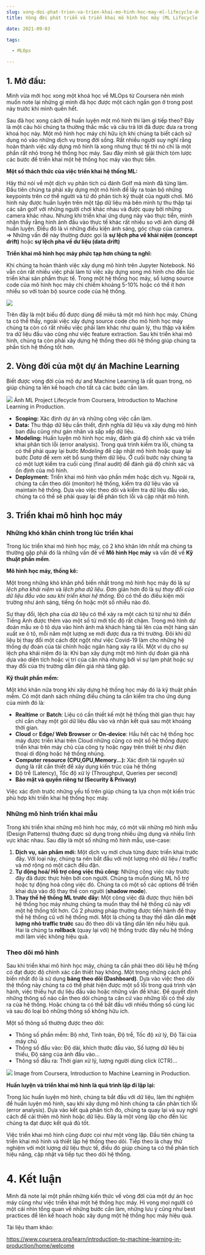 ```yaml
--- 
slug: vong-doi-phat-trien-va-trien-khai-mo-hinh-hoc-may-ml-lifecycle-deployment
title: Vòng đời phát triển và triển khai mô hình học máy (ML Lifecycle & Deployment)

date: 2021-09-03 

tags: 

  - MLOps

--- 
```



## 1. Mở đầu:
Mình vừa mới học xong một khoá học về MLOps từ Coursera nên mình muốn note lại những gì mình đã học được một cách ngắn gọn ở trong post này trước khi mình quên hết. 

Sau đã học xong cách để huấn luyện một mô hình thì làm gì tiếp theo? Đây là một câu hỏi chúng ta thường thắc mắc và câu trả lời đã được đưa ra trong khoá học này. Một mô hình học máy chỉ hữu ích khi chúng ta biết cách sử dụng nó vào những dịch vụ trong đời sống. Rất nhiều người suy nghĩ rằng hoàn thành việc xây dựng mô hình là xong nhưng thực tế thì nó chỉ là một phần rất nhỏ trong hệ thống học máy. Sau đây mình sẽ giải thích tóm lược các bước để triển khai một hệ thống học máy vào thực tiễn.


**Một số thách thức của việc triển khai hệ thống ML:**

Hãy thử nói về một dịch vụ phân tích cú đánh Golf mà mình đã từng làm. Đầu tiên chúng ta phải xây dựng một mô hình để lấy ra toàn bộ những keypoints trên cơ thể người và từ đó phân tích kỹ thuật của người chơi. Mô hình này được huấn luyện trên một tập dữ liệu mà bên mình tự thu thập tại các sân golf với những người chơi khác nhau và được quay bởi những camera khác nhau. Nhưng khi triển khai ứng dụng này vào thực tiễn, mình nhận thấy rằng hình ảnh đầu vào thực tế khác rất nhiều so với ảnh dùng để huấn luyện. Điều đó là vì những điều kiện ánh sáng, góc chụp của camera. => Những vấn đề này thường được gọi là **sự lệch pha về khái niệm (concept drift)** hoặc **sự lệch pha về dư liệu (data drift)** 


**Triển khai mô hình học máy phức tạp hơn chúng ta nghĩ:**

Khi chúng ta hoàn thành việc xây dụng mô hình trên Jupyter Notebook. Nó vẫn còn rất nhiều việc phải làm từ việc xây dựng xong mô hình cho đến lúc triển khai sản phẩm thực tế. Trong một hệ thống học máy, số lượng source code của mô hình học máy chỉ chiếm khoảng 5-10% hoặc có thể ít hơn nhiều so với toàn bộ source code của hệ thống.

![](Screenshot-2021-03-23-at-7.06.03-AM.png)


Trên đây là một biểu đồ được dùng để miêu tả một mô hình học máy. Chúng ta có thể thấy, ngoài việc xây dựng source code cho mô hình học máy chúng ta còn có rất nhiều việc phải làm khác như quản lý, thu thập và kiểm tra dữ liệu đầu vào cũng như việc feature extraction. Sau khi triển khai mô hình, chúng ta còn phải xây dựng hệ thống theo dõi hệ thống giúp chúng ta phần tích hệ thống tốt hơn.


## 2. Vòng đời của một dự án Machine Learning
Biết được vòng đời của mộ dự and Machine Learning là rất quan trọng, nó giúp chúng ta lên kế hoạch cho tất cả các bước cần làm.


![](FDBB6D28-9B1F-4965-9855-3AADAD52C4A1.png)
Ảnh ML Project Lifecycle from Coursera, Introduction to Machine Learning in Production.

* **Scoping:** Xác định dự án và những công việc cần làm.
* **Data:** Thu thập dữ liệu cần thiết, định nghĩa dữ liệu và xây dựng mô hình ban đầu cũng như gán nhãn và sắp xếp dữ liệu.
* **Modeling:** Huấn luyện mô hình học máy, đánh giá độ chính xác và triển khai phân tích lỗi (error analysis). Trong quá trình kiểm tra lỗi, chúng ta có thể phải quay lại bước _Modeling_ để cập nhật mô hình hoặc quay lại bước _Data_ để xem xét bổ sung thêm dữ liệu. Ở cuối bước này chúng ta có một lượt kiểm tra cuối cùng (final audit) để đánh giá độ chính xác và ổn định của mô hình.
* **Deployment:** Triển khai mô hình vào phần mềm hoặc dịch vụ. Ngoài ra, chúng ta cần theo dõi (monitor) hệ thống, kiểm tra dữ liệu vào và maintain hệ thống. Dựa vào việc theo dõi và kiểm tra dữ liệu đầu vào, chúng ta có thể sẽ phải quay lại để phân tích lỗi và cập nhật mô hình.


## 3. Triển khai mô hình học máy
### Những khó khăn chính trong lúc triển khai

Trong lúc triển khai mô hình học máy, có 2 khó khăn lớn nhất mà chúng ta thường gặp phải đó là những vấn đề về **Mô hình Học máy** và vấn đề về **Kỹ thuật phần mềm**.

**Mô hình học máy, thống kê:** 

Một trong những khó khăn phổ biến nhất trong mô hình học máy đó là sự _lệch pha khái niệm_ và _lệch pha dữ liệu_. Đơn giản hơn đó là sự  _thay đổi của dữ liệu đầu vào sau khi triển khai hệ thống_. Đó có thể do điều kiện môi trường như ánh sáng, tiếng ồn hoặc một số nhiễu nào đó.

Sự thay đổi, lệch pha của dữ liệu có thể xảy ra một cách từ từ như từ điển Tiếng Anh được thêm vào một số từ mới tốc độ rất chậm. Trong mô hình dự đoán mẫu xe ô tô dựa vào hình ảnh mà khách hàng tải lên của một hàng sản xuất xe ô tô, mỗi năm một lượng xe mới được đưa ra thì trường. Đôi khi dữ liệu bị thay đổi một cách đột ngột như việc Covid-19 làm cho những hệ thống dự đoán của tài chính hoặc ngân hàng xảy ra lỗi.
Một ví dụ cho sự lệch pha khái niệm đó là: Khi bạn xây dựng một mô hình dự đoán giá nhà dựa vào diện tích hoặc vị trí của căn nhà nhưng bởi vì sự lạm phát hoặc sự thay đổi của thị trường dẫn đến giá nhà tăng gấp.


**Kỹ thuật phần mềm:**

Một khó khăn nữa trong khi xây dựng hệ thống học máy đó là kỹ thuật phần mềm. Có một danh sách những điều chúng ta cần kiểm tra cho ứng dụng của mình đó là:
* **Realtime** or **Batch**: Liệu có cần thiết kế một hệ thống thời gian thực hay chỉ cần chạy một gói dữ liệu đầu vào và nhận kết quả sau một khoảng thời gian.
* **Cloud** or **Edge/ Web Browser** or **On-device**: Hầu hết các hệ thống học máy được triển khai trên Cloud những cũng có một số hệ thống được triển khai trên máy chủ của công ty hoặc ngay trên thiết bị như điện thoại di động hoặc hệ thống nhúng. 
* **Computer resource (CPU,GPU,Memory…):** Xác định tài nguyên sử dụng là rất cần thiết để xây dụng kiến trúc của hệ thống
* Độ trễ (Latency), Tốc độ xử lý (Throughput, Queries per second)
* **Bảo mật và quyền riêng tư (Security & Privacy)** 

Việc xác định trước những yếu tố trên giúp chúng ta lựa chọn một kiến trúc phù hợp khi triển khai hệ thống học máy.

### Những mô hình triển khai mẫu

Trong khi triển khai những mô hình học máy, có một vãi những mô hình mẫu (Design Patterns) thường được sử dụng trong nhiều ứng dụng và nhiều lĩnh vực khác nhau. Sau đây là một số những mô hình mẫu, use-case:
1. **Dịch vụ, sản phẩm mới:** Một dịch vụ mới chưa từng được triển khai trước đây. Với loại này, chúng ta nên bắt đầu với một lượng nhỏ dữ liệu / traffic và mở rộng nó một cách đều đặn.
2. **Tự động hoá/ Hỗ trợ công việc thủ công:**  Những công việc này trước đây đã được thực hiện bởi con người. Chúng ta muốn dùng ML hỗ trợ hoặc tự động hoá công việc đó. Chúng ta có một số các options để triển khai dựa vào độ thay thế con người (**shadow mode**).
3. **Thay thế hệ thống ML trước đây:** Một công việc đã được thực hiện bởi hệ thống học máy nhưng chúng ta muốn thay thế hệ thống cũ này với một hệ thống tốt hơn. Có 2 phương pháp thường được tiến hành để thay thế hệ thống cũ với hệ thống mới. Một là chúng ta thay thế dần dần **một lượng nhỏ traffic trước** sau đó theo dõi và tăng dần lên nếu hiệu quả. Hai là chúng ta **rollback** (quay lại với) hệ thống trước đây nếu hệ thống mới làm việc không hiệu quả. 


### Theo dõi mô hình

Sau khi triển khai mô hình học máy, chúng ta cần phải theo dõi liệu hệ thống có đạt được độ chính xác cần thiết hay không. Một trong những cách phổ biến nhất đó là sử dụng **bảng theo dõi (Dashboard)**. Dựa vào việc theo dõi thệ thống này chúng ta có thể phát hiện được một số lỗi trong quá trình vận hành, việc thiếu hụt dư liệu đầu vào hoặc những vấn đề khác. Để quyết định những thông số nào cần theo dõi chúng ta căn cứ vào những lỗi có thể xảy ra của hệ thống. Hoặc chúng ta có thể bắt đầu với nhiều thống số cùng lúc và sau đó loại bỏ những thông số không hữu ích. 

Một số thông số thường được theo dõi:
* Thông số phần mềm: Bộ nhớ, Tính toán, Độ trễ, Tốc độ xử lý, Độ Tải của máy chủ
* Thông số đầu vào: Độ dài, khích thước đầu vào, Số lượng dữ liệu bị thiếu, Độ sáng của ảnh đầu vào…
* Thông số đầu ra: Thời gian xử lý, lượng người dùng click (CTR)…


![](37848157-89A8-42D9-A73B-45938E0EB0FD.png)
Image from Coursera, Introduction to Machine Learning in Production.

**Huấn luyện và triển khai mô hình là quá trình lặp đi lặp lại:** 

Trong lúc huấn luyện mô hình, chúng ta bắt đầu với dữ liệu, làm thí nghiệm để huấn luyện mô hình, sau khi xây dựng mô hình chúng ta cần phân tích lỗi (error analysis). Dựa vào kết quả phân tích đo, chúng ta quay lại và suy nghĩ cách để cải thiên mô hình hoặc dữ liệu. Đây là một vòng lặp cho đến lúc chúng ta đạt được kết quả đủ tốt.

Việc triển khai mô hình cũng được coi như một vòng lặp. Đầu tiên chúng ta triển khai mô hình và thiết lập hệ thống theo dõi. Tiếp theo là chạy thử nghiệm với một lượng dữ liệu thực tế, điều đó giúp chúng ta có thể phân tích hiệu năng, cập nhật và tiếp tục theo dõi hệ thống.  


# 4. Kết luận
Mình đã note lại một phần những kiến thức về vòng đời của một dự án học máy cũng như việc triển khai một hệ thống học máy. Hi vọng mọi người có một cái nhìn tổng quan về những bước cần làm, những lưu ý cũng như best practices để lên kế hoạch hoặc xây dụng một hệ thống học máy hiệu quả.


Tài liệu tham khảo:


https://www.coursera.org/learn/introduction-to-machine-learning-in-production/home/welcome

